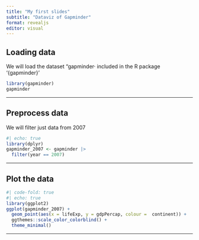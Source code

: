 ---
title: "My first slides"
subtitle: "Dataviz of Gapminder"
format: revealjs
editor: visual
---

## Loading data

We will load the dataset "gapminder· included in the R package '{gapminder}'

```{r}
library(gapminder)
gapminder

```

------------------------------------------------------------------------

## Preprocess data

We will filter just data from 2007

```{r}
#| echo: true
library(dplyr)
gapminder_2007 <- gapminder |> 
  filter(year == 2007)

```

------------------------------------------------------------------------

## Plot the data

```{r}
#| code-fold: true
#| echo: true
library(ggplot2)
ggplot(gapminder_2007) + 
  geom_point(aes(x = lifeExp, y = gdpPercap, colour =  continent)) + 
  ggthemes::scale_color_colorblind() +
  theme_minimal()
```

------------------------------------------------------------------------

